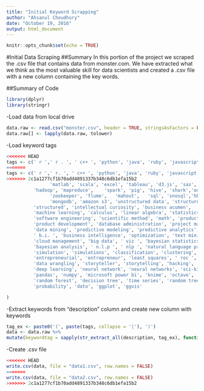 ---
title: "Initial Keyword Scrapping"
author: "Ahsanul Choudhury"
date: "October 19, 2016"
output: html_document
---

```{r setup, include=FALSE}
knitr::opts_chunk$set(echo = TRUE)
```

#Initial Data Scraping
##Summary
In this portion of the project we scraped the .csv file that contains data from monster.com. We have extracted what we think as the most valuable skill for data scientists and created a .csv file with a new column containing the key words.


##Summary of Code

```{r library, include=TRUE}
library(dplyr)
library(stringr)
```

-Load data from local drive

```{r load_data, include=TRUE}
data.raw <- read.csv("monster.csv", header = TRUE, stringsAsFactors = FALSE)
data.raw[] <- lapply(data.raw, tolower)
```

-Load keyword tags

```{r tags, include=TRUE}
<<<<<<< HEAD
tags <- c(' r ',' r . ', ' c++ ', 'python', 'java', 'ruby', 'javascript',
=======
tags <- c(' r ',' r. ', ' c++ ', 'python', 'java', 'ruby', 'javascript',
>>>>>>> 2c1a1277cf1b70add4891337b348c6db1efa15b2
			    'matlab', 'scala', 'excel',	'tableau', 'd3.js', 'sas','spss',	'd3',
          'hadoop', 'mapreduce',	'spark', 'pig',	'hive',	'shark','oozie',
			    'zookeeper', 'flume',	'mahout',	'sql', 'snosql','hbase','cassandra',
			    'mongodb', 'amazon s3', 'unstructured data', 'structured data',
          'structured', 'intellectual curiosity', 'business acumen',                       'communication', 'data visualization', 'data munging',
          'machine learning', 'calculus', 'linear algebra', 'statistics',
          'software engineering', 'scientific method', 'math', 'product design',
          'product development', 'database administration', 'project management',
          'data mining', 'predictive modeling', 'predictive analytics', ' bi ',
          ' b.i. ', 'business intelligence', 'optimization', 'text mining',
          'cloud management', 'big data', ' viz ', 'bayesian statistics',
          'bayesian analysis', ' n.l.p ', ' nlp ', 'natural language processing',
          'simulation', 'simulations', 'classification', 'clustering',                     'regression', ' glm ', ' glms ', 'generalized linear models', 
          'entrepreneurial', 'entrepreneur', 'least squares', ' roc ', 
          'data wrangling', 'storyteller', 'storytelling', 'hacking',
          'deep learning', 'neural network', 'neural networks', 'sci-kit learn',
          'pandas', 'numpy', 'microsoft power bi', 'knime', 'octave',                      'rapidminer', 'minitab', 'stata', 'h20', 'curious', 'xlstat', '@risk',
          'random forest', 'decision tree', 'time series', 'random tree',
          'probability', 'dato', 'ggplot', 'ggvis'

)
```


-Extract keywords from "description" column and create new column with keywords

```{r keyword_tags, include=TRUE}
tag_ex <- paste0('(', paste(tags, collapse = '|'), ')')
data <- data.raw %>%
mutate(keywordtag = sapply(str_extract_all(description, tag_ex), function(x) paste(x, collapse=',')))
```

-Create .csv file

```{r csv, include=TRUE}
<<<<<<< HEAD
write.csv(data, file = "data1.csv", row.names = FALSE)
=======
write.csv(data, file = "data2.csv", row.names = FALSE)
>>>>>>> 2c1a1277cf1b70add4891337b348c6db1efa15b2
```

